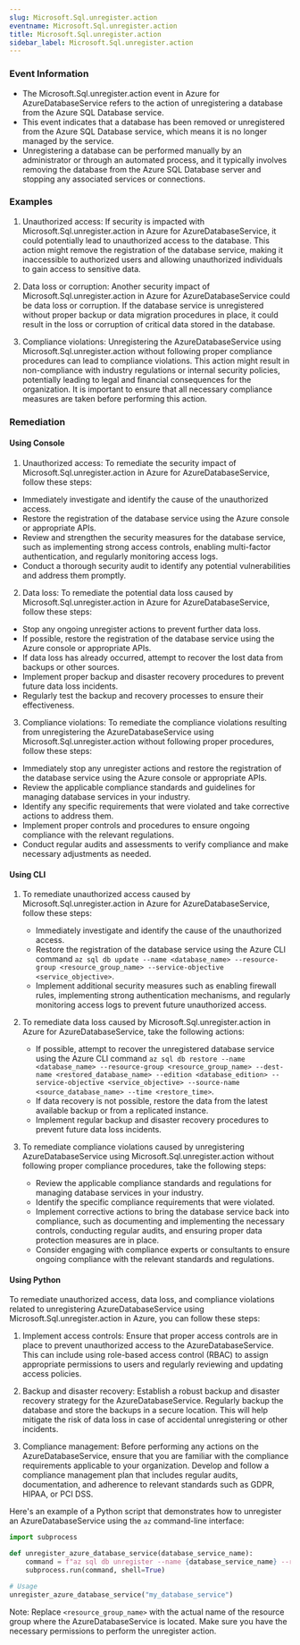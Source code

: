 ```yaml
--- 
slug: Microsoft.Sql.unregister.action
eventname: Microsoft.Sql.unregister.action
title: Microsoft.Sql.unregister.action
sidebar_label: Microsoft.Sql.unregister.action
---
```

                       
### Event Information

- The Microsoft.Sql.unregister.action event in Azure for AzureDatabaseService refers to the action of unregistering a database from the Azure SQL Database service.
- This event indicates that a database has been removed or unregistered from the Azure SQL Database service, which means it is no longer managed by the service.
- Unregistering a database can be performed manually by an administrator or through an automated process, and it typically involves removing the database from the Azure SQL Database server and stopping any associated services or connections.


### Examples

1. Unauthorized access: If security is impacted with Microsoft.Sql.unregister.action in Azure for AzureDatabaseService, it could potentially lead to unauthorized access to the database. This action might remove the registration of the database service, making it inaccessible to authorized users and allowing unauthorized individuals to gain access to sensitive data.

2. Data loss or corruption: Another security impact of Microsoft.Sql.unregister.action in Azure for AzureDatabaseService could be data loss or corruption. If the database service is unregistered without proper backup or data migration procedures in place, it could result in the loss or corruption of critical data stored in the database.

3. Compliance violations: Unregistering the AzureDatabaseService using Microsoft.Sql.unregister.action without following proper compliance procedures can lead to compliance violations. This action might result in non-compliance with industry regulations or internal security policies, potentially leading to legal and financial consequences for the organization. It is important to ensure that all necessary compliance measures are taken before performing this action.

### Remediation

#### Using Console

1. Unauthorized access: To remediate the security impact of Microsoft.Sql.unregister.action in Azure for AzureDatabaseService, follow these steps:

- Immediately investigate and identify the cause of the unauthorized access.
- Restore the registration of the database service using the Azure console or appropriate APIs.
- Review and strengthen the security measures for the database service, such as implementing strong access controls, enabling multi-factor authentication, and regularly monitoring access logs.
- Conduct a thorough security audit to identify any potential vulnerabilities and address them promptly.

2. Data loss: To remediate the potential data loss caused by Microsoft.Sql.unregister.action in Azure for AzureDatabaseService, follow these steps:

- Stop any ongoing unregister actions to prevent further data loss.
- If possible, restore the registration of the database service using the Azure console or appropriate APIs.
- If data loss has already occurred, attempt to recover the lost data from backups or other sources.
- Implement proper backup and disaster recovery procedures to prevent future data loss incidents.
- Regularly test the backup and recovery processes to ensure their effectiveness.

3. Compliance violations: To remediate the compliance violations resulting from unregistering the AzureDatabaseService using Microsoft.Sql.unregister.action without following proper procedures, follow these steps:

- Immediately stop any unregister actions and restore the registration of the database service using the Azure console or appropriate APIs.
- Review the applicable compliance standards and guidelines for managing database services in your industry.
- Identify any specific requirements that were violated and take corrective actions to address them.
- Implement proper controls and procedures to ensure ongoing compliance with the relevant regulations.
- Conduct regular audits and assessments to verify compliance and make necessary adjustments as needed.

#### Using CLI

1. To remediate unauthorized access caused by Microsoft.Sql.unregister.action in Azure for AzureDatabaseService, follow these steps:
   - Immediately investigate and identify the cause of the unauthorized access.
   - Restore the registration of the database service using the Azure CLI command `az sql db update --name <database_name> --resource-group <resource_group_name> --service-objective <service_objective>`.
   - Implement additional security measures such as enabling firewall rules, implementing strong authentication mechanisms, and regularly monitoring access logs to prevent future unauthorized access.

2. To remediate data loss caused by Microsoft.Sql.unregister.action in Azure for AzureDatabaseService, take the following actions:
   - If possible, attempt to recover the unregistered database service using the Azure CLI command `az sql db restore --name <database_name> --resource-group <resource_group_name> --dest-name <restored_database_name> --edition <database_edition> --service-objective <service_objective> --source-name <source_database_name> --time <restore_time>`.
   - If data recovery is not possible, restore the data from the latest available backup or from a replicated instance.
   - Implement regular backup and disaster recovery procedures to prevent future data loss incidents.

3. To remediate compliance violations caused by unregistering AzureDatabaseService using Microsoft.Sql.unregister.action without following proper compliance procedures, take the following steps:
   - Review the applicable compliance standards and regulations for managing database services in your industry.
   - Identify the specific compliance requirements that were violated.
   - Implement corrective actions to bring the database service back into compliance, such as documenting and implementing the necessary controls, conducting regular audits, and ensuring proper data protection measures are in place.
   - Consider engaging with compliance experts or consultants to ensure ongoing compliance with the relevant standards and regulations.

#### Using Python

To remediate unauthorized access, data loss, and compliance violations related to unregistering AzureDatabaseService using Microsoft.Sql.unregister.action in Azure, you can follow these steps:

1. Implement access controls: Ensure that proper access controls are in place to prevent unauthorized access to the AzureDatabaseService. This can include using role-based access control (RBAC) to assign appropriate permissions to users and regularly reviewing and updating access policies.

2. Backup and disaster recovery: Establish a robust backup and disaster recovery strategy for the AzureDatabaseService. Regularly backup the database and store the backups in a secure location. This will help mitigate the risk of data loss in case of accidental unregistering or other incidents.

3. Compliance management: Before performing any actions on the AzureDatabaseService, ensure that you are familiar with the compliance requirements applicable to your organization. Develop and follow a compliance management plan that includes regular audits, documentation, and adherence to relevant standards such as GDPR, HIPAA, or PCI DSS.

Here's an example of a Python script that demonstrates how to unregister an AzureDatabaseService using the `az` command-line interface:

```python
import subprocess

def unregister_azure_database_service(database_service_name):
    command = f"az sql db unregister --name {database_service_name} --resource-group <resource_group_name>"
    subprocess.run(command, shell=True)

# Usage
unregister_azure_database_service("my_database_service")
```

Note: Replace `<resource_group_name>` with the actual name of the resource group where the AzureDatabaseService is located. Make sure you have the necessary permissions to perform the unregister action.


 